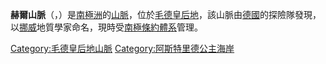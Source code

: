 {{coord|72|0|S|14|0|E|display=title|type:mountain_source:GNIS}}

'''赫爾山脈'''（{{lang-no|Hoelfjella}}，{{lang-de|Hoelfjella}}）是[[南極洲|南極洲]]的[[山脈|山脈]]，位於[[毛德皇后地|毛德皇后地]]，該山脈由[[德國|德國]]的探險隊發現，以[[挪威|挪威]]地質學家命名，現時受[[南極條約體系|南極條約體系]]管理。

{{DEFAULTSORT:Hoel Mountains}}
[[Category:毛德皇后地山脈|Category:毛德皇后地山脈]]
[[Category:阿斯特里德公主海岸|Category:阿斯特里德公主海岸]]


{{PrincessAstridCoast-geo-stub}}